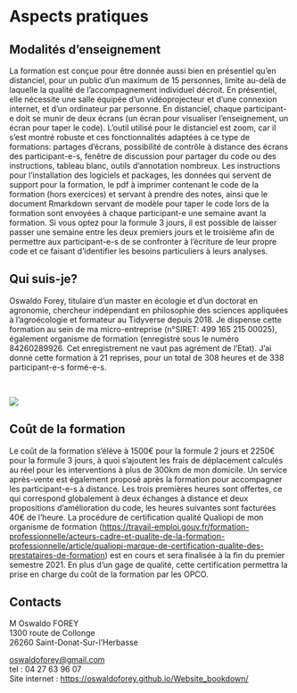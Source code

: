 # Aspects pratiques

## Modalités d'enseignement

<div align="justify">

La formation est conçue pour être donnée aussi bien en présentiel qu'en
distanciel, pour un public d’un maximum de 15 personnes, limite
au-delà de laquelle la qualité de l’accompagnement individuel décroit.
En présentiel, elle nécessite une salle équipée d’un vidéoprojecteur et
d’une connexion internet, et d’un ordinateur par personne. En
distanciel, chaque participant-e doit se munir de deux écrans (un
écran pour visualiser l’enseignement, un écran pour taper le code).
L’outil utilisé pour le distanciel est zoom, car il s'est montré robuste et
ces fonctionnalités adaptées à ce type de formations: partages d’écrans,
possibilité de contrôle à distance des écrans des participant-e-s,
fenêtre de discussion pour partager du code ou des instructions, tableau
blanc, outils d'annotation nombreux. Les instructions pour l’installation des logiciels et packages, les données qui servent de support pour la formation, le pdf à imprimer contenant le code de la formation (hors exercices) et servant à prendre des notes, ainsi que le document Rmarkdown servant de modèle pour taper le code lors de la formation sont envoyées à chaque participant-e une semaine avant la formation. Si vous optez pour la
formule 3 jours, il est possible de laisser passer une semaine entre les
deux premiers jours et le troisième afin de permettre aux participant-e-s de
se confronter à l’écriture de leur propre code et ce faisant
d’identifier les besoins particuliers à leurs analyses.

</div>

## Qui suis-je?

<div align="justify">

Oswaldo Forey, titulaire d’un master en écologie et d’un doctorat en
agronomie, chercheur indépendant en philosophie des sciences appliquées à l'agroécologie et formateur au Tidyverse depuis 2018. Je dispense cette formation au sein de ma micro-entreprise (n°SIRET: 499 165 215 00025), également organisme de formation (enregistré sous le numéro 84260289926. Cet enregistrement ne vaut pas agrément de l’Etat). J’ai donné cette formation à 21 reprises, pour un total de 308 heures et de 338 participant-e-s formé-e-s.

</div>

<br>

![](img/le_formateur.png)

## Coût de la formation

<div align="justify">

Le coût de la formation s’élève à 1500€ pour la formule 2 jours et 2250€
pour la formule 3 jours, à quoi s’ajoutent les frais de déplacement
calculés au réel pour les interventions à plus de 300km de mon domicile.
Un service après-vente est également proposé après la formation pour
accompagner les participant-e-s à distance. Les trois premières heures sont
offertes, ce qui correspond globalement à deux échanges à distance et
deux propositions d’amélioration du code, les heures suivantes sont
facturées 40€ de l’heure. La procédure de certification qualité Qualiopi de mon organisme de formation
(<https://travail-emploi.gouv.fr/formation-professionnelle/acteurs-cadre-et-qualite-de-la-formation-professionnelle/article/qualiopi-marque-de-certification-qualite-des-prestataires-de-formation>)
est en cours et sera finalisée à la fin du premier semestre 2021. En plus
d’un gage de qualité, cette certification permettra la prise en charge
du coût de la formation par les OPCO.

</div>

## Contacts

M Oswaldo FOREY  
1300 route de Collonge  
26260 Saint-Donat-Sur-l’Herbasse

<oswaldoforey@gmail.com>  
tel : 04 27 63 96 07  
Site internet : <https://oswaldoforey.github.io/Website_bookdown/>
